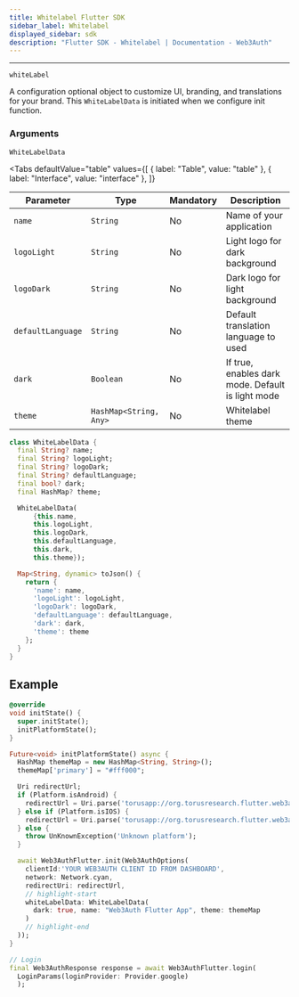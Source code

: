 ```yaml
---
title: Whitelabel Flutter SDK
sidebar_label: Whitelabel
displayed_sidebar: sdk
description: "Flutter SDK - Whitelabel | Documentation - Web3Auth"
---
```



---

`whiteLabel`

A configuration optional object to customize UI, branding, and translations for your brand. This `WhiteLabelData` is initiated when we configure init
function.

### Arguments

`WhiteLabelData`

<Tabs
  defaultValue="table"
  values={[
    { label: "Table", value: "table" },
    { label: "Interface", value: "interface" },
  ]}
>

<TabItem value="table">

| Parameter         | Type                   | Mandatory | Description                                       |
| ----------------- | ---------------------- | --------- | ------------------------------------------------- |
| `name`            | `String`               | No        | Name of your application                          |
| `logoLight`       | `String`               | No        | Light logo for dark background                    |
| `logoDark`        | `String`               | No        | Dark logo for light background                    |
| `defaultLanguage` | `String`               | No        | Default translation language to used              |
| `dark`            | `Boolean`              | No        | If true, enables dark mode. Default is light mode |
| `theme`           | `HashMap<String, Any>` | No        | Whitelabel theme                                  |

</TabItem>

<TabItem value="interface">

```dart
class WhiteLabelData {
  final String? name;
  final String? logoLight;
  final String? logoDark;
  final String? defaultLanguage;
  final bool? dark;
  final HashMap? theme;

  WhiteLabelData(
      {this.name,
      this.logoLight,
      this.logoDark,
      this.defaultLanguage,
      this.dark,
      this.theme});

  Map<String, dynamic> toJson() {
    return {
      'name': name,
      'logoLight': logoLight,
      'logoDark': logoDark,
      'defaultLanguage': defaultLanguage,
      'dark': dark,
      'theme': theme
    };
  }
}
```

</TabItem>

</Tabs>

## Example

```dart
@override
void initState() {
  super.initState();
  initPlatformState();
}

Future<void> initPlatformState() async {
  HashMap themeMap = new HashMap<String, String>();
  themeMap['primary'] = "#fff000";

  Uri redirectUrl;
  if (Platform.isAndroid) {
    redirectUrl = Uri.parse('torusapp://org.torusresearch.flutter.web3authexample/auth');
  } else if (Platform.isIOS) {
    redirectUrl = Uri.parse('torusapp://org.torusresearch.flutter.web3authexample');
  } else {
    throw UnKnownException('Unknown platform');
  }

  await Web3AuthFlutter.init(Web3AuthOptions(
    clientId:'YOUR WEB3AUTH CLIENT ID FROM DASHBOARD',
    network: Network.cyan,
    redirectUri: redirectUrl,
    // highlight-start
    whiteLabelData: WhiteLabelData(
      dark: true, name: "Web3Auth Flutter App", theme: themeMap
    )
    // highlight-end
  ));
}

// Login
final Web3AuthResponse response = await Web3AuthFlutter.login(
  LoginParams(loginProvider: Provider.google)
  );
```
